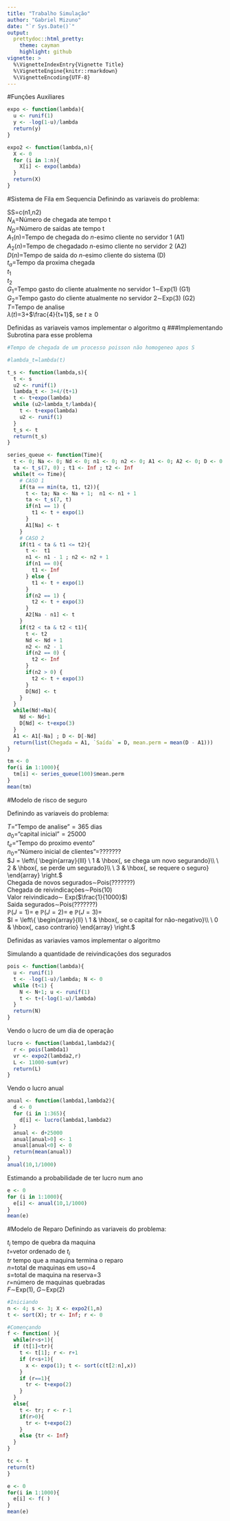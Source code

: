 ```yaml
---
title: "Trabalho Simulação"
author: "Gabriel Mizuno"
date: "`r Sys.Date()`"
output:
  prettydoc::html_pretty:
    theme: cayman
    highlight: github
vignette: >
  %\VignetteIndexEntry{Vignette Title}
  %\VignetteEngine{knitr::rmarkdown}
  %\VignetteEncoding{UTF-8}
---
```


#Funções Auxiliares

```r
expo <- function(lambda){
  u <- runif(1)
  y <- -log(1-u)/lambda
  return(y)
}
```

```r
expo2 <- function(lambda,n){
  X <- 0
  for (i in 1:n){
    X[i] <- expo(lambda)
  }
  return(X)
}
```

#Sistema de Fila em Sequencia
Definindo as variaveis do problema:

SS=c(n1,n2)  
$N_A$=Número de chegada ate tempo t  
$N_D$=Número de saidas ate tempo t  
$A_1(n)$=Tempo de chegada do $n$-esimo cliente no servidor 1 (A1)  
$A_2(n)$=Tempo de chegadado $n$-esimo cliente no servidor 2 (A2)  
$D(n)$=Tempo de saida do $n$-esimo cliente do sistema (D)  
$t_a$=Tempo da proxima chegada  
$t_1$  
$t_2$  
$G_1$=Tempo gasto do cliente atualmente no servidor 1$\sim$Exp(1) (G1)    
$G_2$=Tempo gasto do cliente atualmente no servidor 2$\sim$Exp(3) (G2)   
$T$=Tempo de analise  
$\lambda(t)$=3+$\frac{4}{t+1}$, se $t\geq 0$

Definidas as variaveis vamos implementar o algoritmo
 q
###Implementando Subrotina para esse problema

```r
#Tempo de chegada de um processo poisson não homogeneo apos S

#lambda_t=lambda(t)

t_s <- function(lambda,s){
  t <- s
  u2 <- runif(1)
  lambda_t <- 3+4/(t+1)
  t <- t+expo(lambda)
  while (u2>lambda_t/lambda){
    t <- t+expo(lambda)
    u2 <- runif(1)
  }
  t_s <- t
  return(t_s)
}
```

```r
series_queue <- function(Time){
  t <- 0; Na <- 0; Nd <- 0; n1 <- 0; n2 <- 0; A1 <- 0; A2 <- 0; D <- 0
  ta <- t_s(7, 0) ; t1 <- Inf ; t2 <- Inf
  while(t <= Time){
    # CASO 1
    if(ta == min(ta, t1, t2)){
      t <- ta; Na <- Na + 1;  n1 <- n1 + 1
      ta <- t_s(7, t) 
      if(n1 == 1) {
        t1 <- t + expo(1)
      }
      A1[Na] <- t
    }
    # CASO 2
    if(t1 < ta & t1 <= t2){
      t <-  t1
      n1 <- n1 - 1 ; n2 <- n2 + 1
      if(n1 == 0){
        t1 <- Inf
      } else {
        t1 <- t + expo(1)
      }
      if(n2 == 1) {
        t2 <- t + expo(3)
      }
      A2[Na - n1] <- t
    }
    if(t2 < ta & t2 < t1){
      t <- t2
      Nd <- Nd + 1
      n2 <- n2 - 1
      if(n2 == 0) {
        t2 <- Inf
      }
      if(n2 > 0) {
        t2 <- t + expo(3)
      }
      D[Nd] <- t
    }
  }
  while(Nd!=Na){
    Nd <- Nd+1
    D[Nd] <- t+expo(3)
  }
  A1 <- A1[-Na] ; D <- D[-Nd]
  return(list(Chegada = A1, `Saída` = D, mean.perm = mean(D - A1)))
}

tm <- 0
for(i in 1:1000){
  tm[i] <- series_queue(100)$mean.perm
}
mean(tm)
```


#Modelo de risco de seguro

Definindo as variaveis do problema:  

$T$="Tempo de analise"$=365$ dias  
$a_0$="capital inicial"$=25000$  
$t_e$="Tempo do proximo evento"  
$n_0$="Número inicial de clientes"=???????   
$J = \left\{
\begin{array}{lll}
\ 1 & \hbox{, se chega um novo segurando}\\
\ 2 & \hbox{, se perde um segurado}\\
\ 3 & \hbox{, se requere o seguro}
\end{array}
\right.$  
Chegada de novos segurados$\sim$Pois(???????)  
Chegada de reivindicações$\sim$Pois(10)  
Valor reivindicado$\sim$ Exp($\frac{1}{1000}$)   
Saida segurados$\sim$Pois(???????)   
$\mathbb{P}(J=1)=$ e $\mathbb{P}(J=2)=$ e $\mathbb{P}(J=3)=$  
$I = \left\{
\begin{array}{ll}
\ 1 & \hbox{, se o capital for não-negativo}\\
\ 0 & \hbox{, caso contrario}
\end{array}
\right.$ 
  
Definidas as variavies vamos implementar o algoritmo

Simulando a quantidade de reivindicações dos segurados
```r
pois <- function(lambda){
  u <- runif(1)
  t <- -log(1-u)/lambda; N <- 0
  while (t<1) {
    N <- N+1; u <- runif(1)
    t <- t+(-log(1-u)/lambda)
  }
  return(N)
}
```

Vendo o lucro de um dia de operação

```r
lucro <- function(lambda1,lambda2){
  r <- pois(lambda1)
  vr <- expo2(lambda2,r)
  L <- 11000-sum(vr)
  return(L)
}
```

Vendo o lucro anual

```r
anual <- function(lambda1,lambda2){
  d <- 0
  for (i in 1:365){
    d[i] <- lucro(lambda1,lambda2)
  }
  anual <- d+25000
  anual[anual>0] <- 1
  anual[anual<0] <- 0
  return(mean(anual))
}
anual(10,1/1000)
```

Estimando a probabilidade de ter lucro num ano

```r
e <- 0
for (i in 1:1000){
  e[i] <- anual(10,1/1000)
}
mean(e)
```


#Modelo de Reparo
Definindo as variaveis do problema: 

$t_i$ tempo de quebra da maquina    
$t$=vetor ordenado de $t_i$  
$tr$ tempo que a maquina termina o reparo  
$n$=total de maquinas em uso=4  
$s$=total de maquina na reserva=3    
$r$=número de maquinas quebradas  
$F\sim$Exp(1), $G\sim$Exp(2)   

```r
#Iniciando
n <- 4; s <- 3; X <- expo2(1,n)
t <- sort(X); tr <- Inf; r <- 0

#Començando
f <- function( ){
  while(r<s+1){
  if (t[1]<tr){
    t <- t[1]; r <- r+1
    if (r<s+1){
      x <- expo(1); t <- sort(c(t[2:n],x))
    }
    if (r==1){
      tr <- t+expo(2)
    }
  }
  else{
    t <- tr; r <- r-1
    if(r>0){
      tr <- t+expo(2)
    }
    else {tr <- Inf}
  }
}

tc <- t
return(t)
}

e <- 0
for(i in 1:1000){
  e[i] <- f( )
}
mean(e)
```

